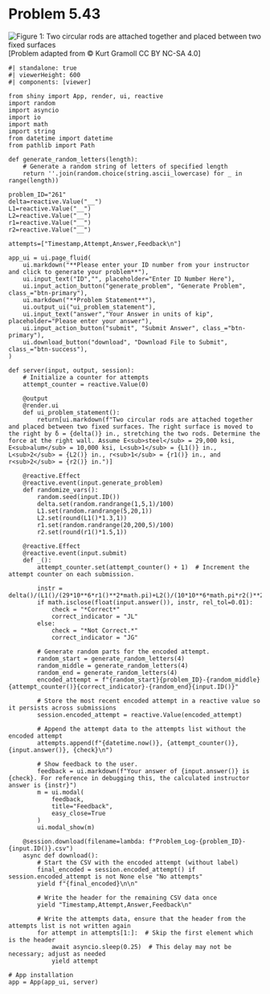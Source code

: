 # Problem 5.43 {.unnumbered}

![Figure 1: Two circular rods are attached together and placed between two fixed surfaces](images/261.png){fig-alt="Picture with two circular rods attached together and placed between two fixed surfaces. The left rod is made of steel and is of length L1 and radius r1. The right rod is made of aluminum and is of length L2 and radius r2."}
\[Problem adapted from © Kurt Gramoll CC BY NC-SA 4.0\]
```shinylive-python
#| standalone: true
#| viewerHeight: 600
#| components: [viewer]

from shiny import App, render, ui, reactive
import random
import asyncio
import io
import math
import string
from datetime import datetime
from pathlib import Path

def generate_random_letters(length):
    # Generate a random string of letters of specified length
    return ''.join(random.choice(string.ascii_lowercase) for _ in range(length))

problem_ID="261"
delta=reactive.Value("__")
L1=reactive.Value("__")
L2=reactive.Value("__")
r1=reactive.Value("__")
r2=reactive.Value("__")

attempts=["Timestamp,Attempt,Answer,Feedback\n"]

app_ui = ui.page_fluid(
    ui.markdown("**Please enter your ID number from your instructor and click to generate your problem**"),
    ui.input_text("ID","", placeholder="Enter ID Number Here"),
    ui.input_action_button("generate_problem", "Generate Problem", class_="btn-primary"),
    ui.markdown("**Problem Statement**"),
    ui.output_ui("ui_problem_statement"),
    ui.input_text("answer","Your Answer in units of kip", placeholder="Please enter your answer"),
    ui.input_action_button("submit", "Submit Answer", class_="btn-primary"),
    ui.download_button("download", "Download File to Submit", class_="btn-success"),
)

def server(input, output, session):
    # Initialize a counter for attempts
    attempt_counter = reactive.Value(0)

    @output
    @render.ui
    def ui_problem_statement():
        return[ui.markdown(f"Two circular rods are attached together and placed between two fixed surfaces. The right surface is moved to the right by ẟ = {delta()} in., stretching the two rods. Determine the force at the right wall. Assume E<sub>steel</sub> = 29,000 ksi, E<sub>alum</sub> = 10,000 ksi, L<sub>1</sub> = {L1()} in., L<sub>2</sub> = {L2()} in., r<sub>1</sub> = {r1()} in., and r<sub>2</sub> = {r2()} in.")]
    
    @reactive.Effect
    @reactive.event(input.generate_problem)
    def randomize_vars():
        random.seed(input.ID())
        delta.set(random.randrange(1,5,1)/100)
        L1.set(random.randrange(5,20,1))
        L2.set(round(L1()*1.3,1))
        r1.set(random.randrange(20,200,5)/100)
        r2.set(round(r1()*1.5,1))
    
    @reactive.Effect
    @reactive.event(input.submit)
    def _():
        attempt_counter.set(attempt_counter() + 1)  # Increment the attempt counter on each submission.
        
        instr = delta()/(L1()/(29*10**6*r1()**2*math.pi)+L2()/(10*10**6*math.pi*r2()**2))/1000
        if math.isclose(float(input.answer()), instr, rel_tol=0.01):
            check = "*Correct*"
            correct_indicator = "JL"
        else:
            check = "*Not Correct.*"
            correct_indicator = "JG"

        # Generate random parts for the encoded attempt.
        random_start = generate_random_letters(4)
        random_middle = generate_random_letters(4)
        random_end = generate_random_letters(4)
        encoded_attempt = f"{random_start}{problem_ID}-{random_middle}{attempt_counter()}{correct_indicator}-{random_end}{input.ID()}"

        # Store the most recent encoded attempt in a reactive value so it persists across submissions
        session.encoded_attempt = reactive.Value(encoded_attempt)

        # Append the attempt data to the attempts list without the encoded attempt
        attempts.append(f"{datetime.now()}, {attempt_counter()}, {input.answer()}, {check}\n")

        # Show feedback to the user.
        feedback = ui.markdown(f"Your answer of {input.answer()} is {check}. For reference in debugging this, the calculated instructor answer is {instr}")
        m = ui.modal(
            feedback,
            title="Feedback",
            easy_close=True
        )
        ui.modal_show(m)

    @session.download(filename=lambda: f"Problem_Log-{problem_ID}-{input.ID()}.csv")
    async def download():
        # Start the CSV with the encoded attempt (without label)
        final_encoded = session.encoded_attempt() if session.encoded_attempt is not None else "No attempts"
        yield f"{final_encoded}\n\n"
        
        # Write the header for the remaining CSV data once
        yield "Timestamp,Attempt,Answer,Feedback\n"
        
        # Write the attempts data, ensure that the header from the attempts list is not written again
        for attempt in attempts[1:]:  # Skip the first element which is the header
            await asyncio.sleep(0.25)  # This delay may not be necessary; adjust as needed
            yield attempt

# App installation
app = App(app_ui, server)
```
